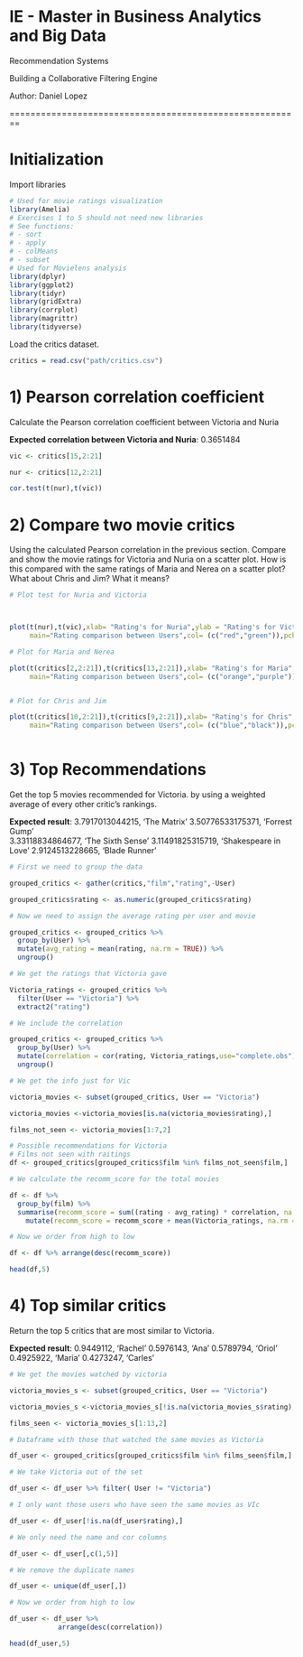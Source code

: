 # IE - Master in Business Analytics and Big Data
Recommendation Systems

Building a Collaborative Filtering Engine

Author: Daniel Lopez

========================================================

# Initialization

Import libraries

```{r}
# Used for movie ratings visualization
library(Amelia)
# Exercises 1 to 5 should not need new libraries
# See functions: 
# - sort
# - apply
# - colMeans
# - subset
# Used for Movielens analysis
library(dplyr)
library(ggplot2)
library(tidyr)
library(gridExtra)
library(corrplot)
library(magrittr)
library(tidyverse)


```

Load the critics dataset.

```{r}

critics = read.csv("path/critics.csv")


```

# 1) Pearson correlation coefficient 
Calculate the Pearson correlation coefficient between Victoria and Nuria

**Expected correlation between Victoria and Nuria**: 0.3651484

```{r fig.width=7, fig.height=6}

vic <- critics[15,2:21]

nur <- critics[12,2:21]

cor.test(t(nur),t(vic))

```

# 2) Compare two movie critics
Using the calculated Pearson correlation in the previous section. Compare and show the movie ratings for Victoria and Nuria on a scatter plot. How is this compared with the same ratings of Maria and Nerea on a scatter plot? What about Chris and Jim? What it means?

```{r fig.width=7, fig.height=6}

# Plot test for Nuria and Victoria



plot(t(nur),t(vic),xlab= "Rating's for Nuria",ylab = "Rating's for Victoria",
     main="Rating comparison between Users",col= (c("red","green")),pch= 16)

# Plot for Maria and Nerea

plot(t(critics[2,2:21]),t(critics[13,2:21]),xlab= "Rating's for Maria",ylab = "Rating's for Nerea",
     main="Rating comparison between Users",col= (c("orange","purple")),pch= 16)


# Plot for Chris and Jim

plot(t(critics[10,2:21]),t(critics[9,2:21]),xlab= "Rating's for Chris",ylab = "Rating's for Jim",
     main="Rating comparison between Users",col= (c("blue","black")),pch= 16)



```

# 3) Top Recommendations 
Get the top 5 movies recommended for Victoria. by using a weighted average of every other critic's rankings.

**Expected result**:
3.7917013044215, 'The Matrix'
3.50776533175371, 'Forrest Gump'     
3.33118834864677, 'The Sixth Sense' 
3.11491825315719, 'Shakespeare in Love'
2.9124513228665, 'Blade Runner'

```{r fig.width=7, fig.height=6}

# First we need to group the data

grouped_critics <- gather(critics,"film","rating",-User)

grouped_critics$rating <- as.numeric(grouped_critics$rating)

# Now we need to assign the average rating per user and movie 

grouped_critics <- grouped_critics %>%
  group_by(User) %>%
  mutate(avg_rating = mean(rating, na.rm = TRUE)) %>%
  ungroup()

# We get the ratings that Victoria gave

Victoria_ratings <- grouped_critics %>%
  filter(User == "Victoria") %>%
  extract2("rating")

# We include the correlation

grouped_critics <- grouped_critics %>%
  group_by(User) %>%
  mutate(correlation = cor(rating, Victoria_ratings,use="complete.obs")) %>%
  ungroup()

# We get the info just for Vic

victoria_movies <- subset(grouped_critics, User == "Victoria")

victoria_movies <-victoria_movies[is.na(victoria_movies$rating),]

films_not_seen <- victoria_movies[1:7,2]

# Possible recommendations for Victoria
# Films not seen with raitings
df <- grouped_critics[grouped_critics$film %in% films_not_seen$film,]

# We calculate the recomm_score for the total movies

df <- df %>%
  group_by(film) %>%
  summarise(recomm_score = sum((rating - avg_rating) * correlation, na.rm = TRUE) / (sum(abs(correlation)) - 1)) %>%
    mutate(recomm_score = recomm_score + mean(Victoria_ratings, na.rm = TRUE))

# Now we order from high to low

df <- df %>% arrange(desc(recomm_score))

head(df,5)

```

# 4) Top similar critics
Return the top 5 critics that are most similar to Victoria. 

**Expected result**:
0.9449112, 'Rachel'
0.5976143, 'Ana' 
0.5789794, 'Oriol'
0.4925922, 'Maria'
0.4273247, 'Carles'

```{r fig.width=7, fig.height=6}

# We get the movies watched by victoria

victoria_movies_s <- subset(grouped_critics, User == "Victoria")

victoria_movies_s <-victoria_movies_s[!is.na(victoria_movies_s$rating),]

films_seen <- victoria_movies_s[1:13,2]

# Dataframe with those that watched the same movies as Victoria

df_user <- grouped_critics[grouped_critics$film %in% films_seen$film,]

# We take Victoria out of the set

df_user <- df_user %>% filter( User != "Victoria")

# I only want those users who have seen the same movies as VIc

df_user <- df_user[!is.na(df_user$rating),]

# We only need the name and cor columns

df_user <- df_user[,c(1,5)]

# We remove the duplicate names

df_user <- unique(df_user[,])

# Now we order from high to low

df_user <- df_user %>% 
            arrange(desc(correlation))

head(df_user,5)

```
